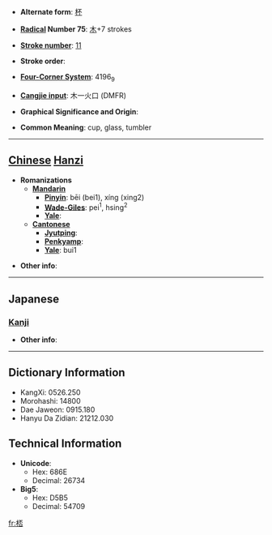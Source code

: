 * '''Alternate form''': [[杯]]

* '''[[Wiktionary:Chinese radical index| Radical]] Number 75''': [[Wiktionary:Chinese radical index 木|木]]+7 strokes

* '''[[Wiktionary:Chinese total strokes index|Stroke number]]''': [[Wiktionary:Chinese total strokes index 11|11]]

* '''Stroke order''': 

* '''[[Wiktionary:Chinese four corner index|Four-Corner System]]''': 4196<sub>9</sub>

* '''[[Wiktionary:Chinese Cangjie index|Cangjie input]]''': 木一火口 (DMFR)

* '''Graphical Significance and Origin''': 

* '''Common Meaning''': cup, glass, tumbler

----

== [[Chinese]] [[Hanzi]] ==

* '''Romanizations'''
** '''[[Mandarin]]'''
*** '''[[Pinyin]]''': bēi (bei1), xíng (xing2)
*** '''[[Wade-Giles]]''': pei<sup>1</sup>, hsing<sup>2</sup>
*** '''[[Yale]]''': 
** '''[[Cantonese]]'''
*** '''[[Jyutping]]''':
*** '''[[Penkyamp]]''': 
*** '''[[Yale]]''': bui1

* '''Other info''': 

----

==Japanese==
===[[Kanji]]===
{{kanji|on readings=[[はい]] (hai)
|kun readings=[[さかずき]] (sakazuki)
}}

* '''Other info''':  

----

== Dictionary Information ==

* KangXi: 0526.250
* Morohashi: 14800
* Dae Jaweon: 0915.180
* Hanyu Da Zidian: 21212.030

== Technical Information ==

* '''Unicode''':
** Hex: 686E
** Decimal: 26734
* '''Big5''':
** Hex: D5B5
** Decimal: 54709

[[fr:桮]]